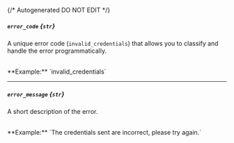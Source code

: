 {/* Autogenerated DO NOT EDIT  */}
##### `error_code` *{`str`}*
A unique error code (`invalid_credentials`) that allows you to classify and handle the error programmatically.

<br/>
**Example:** `invalid_credentials`

---
##### `error_message` *{`str`}*
A short description of the error.

<br/>
**Example:** `The credentials sent are incorrect, please try again.`


